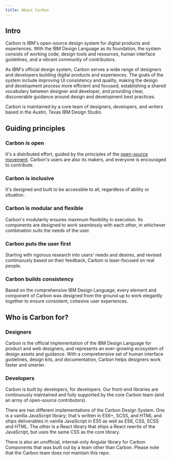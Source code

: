```yaml
---
title: About Carbon
---
```


## Intro

Carbon is IBM's open-source design system for digital products and experiences. With the IBM Design Language as its foundation, the system consists of working code, design tools and resources, human interface guidelines, and a vibrant community of contributors.

As IBM's official design system, Carbon serves a wide range of designers and developers building digital products and experiences. The goals of the system include improving UI consistency and quality, making the design and development process more efficient and focused, establishing a shared vocabulary between designer and developer, and providing clear, discoverable guidance around design and development best practices.

Carbon is maintained by a core team of designers, developers, and writers based in the Austin, Texas IBM Design Studio.

## Guiding principles

### Carbon is open
It's a distributed effort, guided by the principles of the [open-source movement](https://en.wikipedia.org/wiki/Open-source-software_movement). Carbon's users are also its makers, and everyone is encouraged to contribute.

### Carbon is inclusive
It's designed and built to be accessible to all, regardless of ability or situation.

### Carbon is modular and flexible
Carbon's modularity ensures maximum flexibility in execution. Its components are designed to work seamlessly with each other, in whichever combination suits the needs of the user.

### Carbon puts the user first
Starting with rigorous research into users' needs and desires, and revised continuously based on their feedback, Carbon is laser-focused on real people.

### Carbon builds consistency
Based on the comprehensive IBM Design Language, every element and component of Carbon was designed from the ground up to work elegantly together to ensure consistent, cohesive user experiences.


## Who is Carbon for?

### Designers

Carbon is the official implementation of the IBM Design Language for product and web designers, and represents an ever-growing ecosystem of design assets and guidance. With a comprehensive set of human interface guidelines, design kits, and documentation, Carbon helps designers work faster and smarter.  

### Developers
Carbon is built by developers, for developers. Our front-end libraries are continuously maintained and fully supported by the core Carbon team (and an army of open-source contributors).

There are two different implementations of the Carbon Design System. One is a vanilla JavaScript library; that's written in ES6+, SCSS, and HTML and ships deliverables in vanilla JavaScript in ES5 as well as ES6, CSS, SCSS and HTML. The other is a React library that ships a React rewrite of the JavaScript, but uses the same CSS as the core library.

There is also an unofficial, internal-only Angular library for Carbon Components that was built out by a team other than Carbon. Please note that the Carbon team does not maintain this repo.
